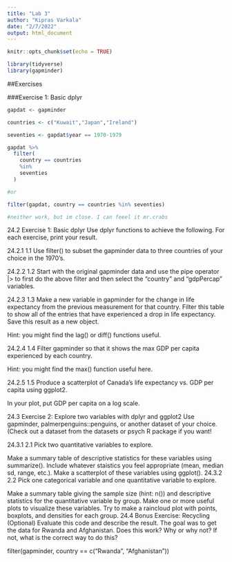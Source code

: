 ```yaml
---
title: "Lab 3"
author: "Kipras Varkala"
date: "2/7/2022"
output: html_document
---
```


```r
knitr::opts_chunk$set(echo = TRUE)

library(tidyverse)
library(gapminder)
```

##Exercises

###Exercise 1: Basic dplyr

```r
gapdat <- gapminder

countries <- c("Kuwait","Japan","Ireland")

seventies <- gapdat$year == 1970-1979

gapdat %>%
  filter(
    country == countries
    %in%
    seventies
  )

#or

filter(gapdat, country == countries %in% seventies)

#neither work, but im close. I can feeel it mr.crabs
```


24.2 Exercise 1: Basic dplyr
Use dplyr functions to achieve the following. For each exercise, print your result.

24.2.1 1.1
Use filter() to subset the gapminder data to three countries of your choice in the 1970’s.

24.2.2 1.2
Start with the original gapminder data and use the pipe operator |> to first do the above filter and then select the “country” and “gdpPercap” variables.

24.2.3 1.3
Make a new variable in gapminder for the change in life expectancy from the previous measurement for that country. Filter this table to show all of the entries that have experienced a drop in life expectancy. Save this result as a new object.

Hint: you might find the lag() or diff() functions useful.

24.2.4 1.4
Filter gapminder so that it shows the max GDP per capita experienced by each country.

Hint: you might find the max() function useful here.

24.2.5 1.5
Produce a scatterplot of Canada’s life expectancy vs. GDP per capita using ggplot2.

In your plot, put GDP per capita on a log scale.

24.3 Exercise 2: Explore two variables with dplyr and ggplot2
Use gapminder, palmerpenguins::penguins, or another dataset of your choice. (Check out a dataset from the datasets or psych R package if you want!

24.3.1 2.1
Pick two quantitative variables to explore.

Make a summary table of descriptive statistics for these variables using summarize().
Include whatever staistics you feel appropriate (mean, median sd, range, etc.).
Make a scatterplot of these variables using ggplot().
24.3.2 2.2
Pick one categorical variable and one quantitative variable to explore.

Make a summary table giving the sample size (hint: n()) and descriptive statistics for the quantitative variable by group.
Make one or more useful plots to visualize these variables.
Try to make a raincloud plot with points, boxplots, and densities for each group.
24.4 Bonus Exercise: Recycling (Optional)
Evaluate this code and describe the result. The goal was to get the data for Rwanda and Afghanistan. Does this work? Why or why not? If not, what is the correct way to do this?

filter(gapminder, country == c("Rwanda", "Afghanistan"))